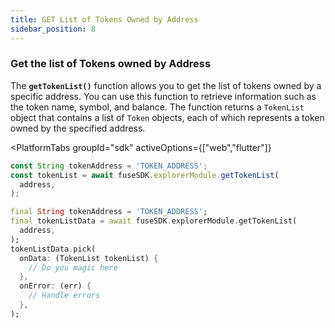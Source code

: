 ```yaml
---
title: GET List of Tokens Owned by Address
sidebar_position: 8
---
```



### **Get the list of Tokens owned by Address**

The **`getTokenList()`** function allows you to get the list of tokens owned by a specific address. You can use this function to retrieve information such as the token name, symbol, and balance. The function returns a `TokenList` object that contains a list of `Token` objects, each of which represents a token owned by the specified address.

<PlatformTabs
	groupId="sdk"
	activeOptions={["web","flutter"]}
>
<PlatformTabItem value="web">

```typescript
const String tokenAddress = 'TOKEN_ADDRESS';
const tokenList = await fuseSDK.explorerModule.getTokenList(
  address,
);
```

</PlatformTabItem>

<PlatformTabItem value="flutter">

```dart
final String tokenAddress = 'TOKEN_ADDRESS';
final tokenListData = await fuseSDK.explorerModule.getTokenList(
  address,
);
tokenListData.pick(
  onData: (TokenList tokenList) {
    // Do you magic here
  },
  onError: (err) {
    // Handle errors
  },
);
```

</PlatformTabItem>
</PlatformTabs>
